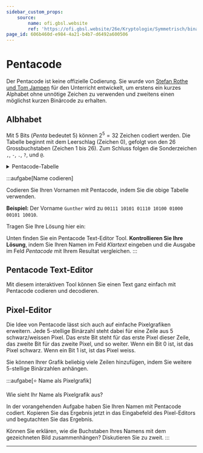 ```yaml
---
sidebar_custom_props:
    source:
        name: ofi.gbsl.website
        ref: 'https://ofi.gbsl.website/26e/Kryptologie/Symmetrisch/binaer'
page_id: 606b460d-e984-4a21-b4b7-d6492a600506
---
```



# Pentacode

Der Pentacode ist keine offizielle Codierung. Sie wurde von [Stefan Rothe und Tom Jampen](https://rothe.io/?b=crypto&p=1349) für den Unterricht entwickelt, um erstens ein kurzes Alphabet ohne unnötige Zeichen zu verwenden und zweitens einen möglichst kurzen Binärcode zu erhalten.

## Albhabet

Mit 5 Bits (_Penta_ bedeutet 5) können $2^5 = 32$ Zeichen codiert werden. Die Tabelle beginnt mit dem Leerschlag (Zeichen $0$), gefolgt von den 26 Grossbuchstaben (Zeichen $1$ bis $26$). Zum Schluss folgen die Sonderzeichen `,`, `-`, `.`, `?`, und `@`.

<details>
  <summary>Pentacode-Tabelle</summary>
  <div style={{display: "flex", gap: "1em", width: "100%", justifyContent: "center"}}>
    | Buchstabe    | Zahl |   Binär |
    |:-------------|-----:|--------:|
    | *Leerschlag* |    0 | `00000` |
    | `A`          |    1 | `00001` |
    | `B`          |    2 | `00010` |
    | `C`          |    3 | `00011` |
    | `D`          |    4 | `00100` |
    | `E`          |    5 | `00101` |
    | `F`          |    6 | `00110` |
    | `G`          |    7 | `00111` |
    | `H`          |    8 | `01000` |
    | `I`          |    9 | `01001` |
    | `J`          |   10 | `01010` |

    |   Buchstabe | Zahl |   Binär |
    |:----------|-----:|--------:|
    | `K`       |   11 | `01011` |
    | `L`       |   12 | `01100` |
    | `M`       |   13 | `01101` |
    | `N`       |   14 | `01110` |
    | `O`       |   15 | `01111` |
    | `P`       |   16 | `10000` |
    | `Q`       |   17 | `10001` |
    | `R`       |   18 | `10010` |
    | `S`       |   19 | `10011` |
    | `T`       |   20 | `10100` |
    | `U`       |   21 | `10101` |

    |   Buchstabe | Zahl |   Binär |
    |:----------|-----:|--------:|
    | `V`       |   22 | `10110` |
    | `W`       |   23 | `10111` |
    | `X`       |   24 | `11000` |
    | `Y`       |   25 | `11001` |
    | `Z`       |   26 | `11010` |
    | `,`       |   27 | `11011` |
    | `-`       |   28 | `11100` |
    | `.`       |   29 | `11101` |
    | `?`       |   30 | `11110` |
    | `@`       |   31 | `11111` |

  </div>
</details>

:::aufgabe[Name codieren]

<TaskState id="087efb9c-00b2-4a88-adae-e1dec3a7a555" />
Codieren Sie Ihren Vornamen mit Pentacode, indem Sie die obige Tabelle verwenden.

**Beispiel:** Der Vorname `Gunther` wird zu `00111 10101 01110 10100 01000 00101 10010`.

Tragen Sie Ihre Lösung hier ein:

<QuillV2 id="060a906c-8b70-41e6-8c01-2a4540536085" />

Unten finden Sie ein Pentacode Text-Editor Tool. **Kontrollieren Sie Ihre Lösung**, indem Sie Ihren Namen im Feld _Klartext_ eingeben und die Ausgabe im Feld _Pentacode_ mit Ihrem Resultat vergleichen. :::

## Pentacode Text-Editor

Mit diesem interaktiven Tool können Sie einen Text ganz einfach mit Pentacode codieren und decodieren.

<TextEditor />

## Pixel-Editor

Die Idee von Pentacode lässt sich auch auf einfache Pixelgrafiken erweitern. Jede 5-stellige Binärzahl steht dabei für eine Zeile aus 5 schwarz/weissen Pixel. Das erste Bit steht für das erste Pixel dieser Zeile, das zweite Bit für das zweite Pixel, und so weiter. Wenn ein Bit $0$ ist, ist das Pixel schwarz. Wenn ein Bit $1$ ist, ist das Pixel weiss.

Sie können Ihrer Grafik beliebig viele Zeilen hinzufügen, indem Sie weitere 5-stellige Binärzahlen anhängen.

<PixelEditor />

:::aufgabe[⭐️ Name als Pixelgrafik]

<TaskState id="082b41a0-91bf-4852-8c43-32bcc5cec1de" />
Wie sieht Ihr Name als Pixelgrafik aus?

In der vorangehenden Aufgabe haben Sie Ihren Namen mit Pentacode codiert. Kopieren Sie das Ergebnis jetzt in das Eingabefeld des Pixel-Editors und begutachten Sie das Ergebnis.

Können Sie erklären, wie die Buchstaben Ihres Namens mit dem gezeichneten Bild zusammenhängen? Diskutieren Sie zu zweit. :::

---
